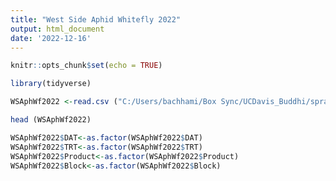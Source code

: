 ```yaml
---
title: "West Side Aphid Whitefly 2022"
output: html_document
date: '2022-12-16'
---
```


```r
knitr::opts_chunk$set(echo = TRUE)
```

```r
library(tidyverse)

WSAphWf2022 <-read.csv ("C:/Users/bachhami/Box Sync/UCDavis_Buddhi/spraydroplet_analysis/droplet_size_2/westside_aphid_wf2022/West_Side_Aphid_Wf_data2022.av.csv", sep = ",", header = T) 

head (WSAphWf2022)

```
```r
WSAphWf2022$DAT<-as.factor(WSAphWf2022$DAT) 
WSAphWf2022$TRT<-as.factor(WSAphWf2022$TRT)
WSAphWf2022$Product<-as.factor(WSAphWf2022$Product)
WSAphWf2022$Block<-as.factor(WSAphWf2022$Block)
```

